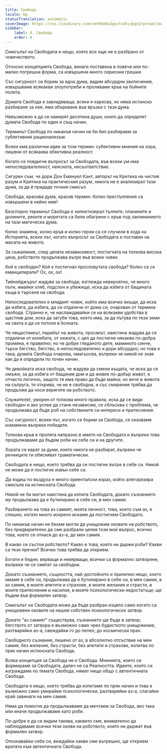 ```yaml
---
title: Свобода
locale: bg
statusTranslation: automatic
coverImage: https://res.cloudinary.com/xmfm6mhw3gwctndtcubgx2rptnae/image/upload/v1741354419/small_cover_la_gran_rebelion_28716e29d2.webp
sidebar:
    label: 4. Свобода
    order: 4
---
```

Смисълът на Свободата е нещо, което все още не е разбрано от човечеството.

Относно концепцията Свобода, винаги поставена в повече или по-малко погрешна форма, са извършени много сериозни грешки.

Със сигурност се борим за една дума, вадим абсурдни заключения, извършваме всякакви злоупотреби и проливаме кръв на бойните полета.

Думата Свобода е завладяваща, всеки я харесва, но няма истинско разбиране за нея, има объркване във връзка с тази дума.

Невъзможно е да се намерят десетина души, които да определят думата Свобода по един и същ начин.

Терминът Свобода по никакъв начин не би бил разбираем за субективния рационализъм.

Всеки има различни идеи за този термин: субективни мнения на хора, лишени от всякаква обективна реалност.

Когато се повдигне въпросът за Свободата, във всеки ум има непоследователност, неяснота, несъответствие.

Сигурен съм, че дори Дон Емануел Кант, авторът на Критика на чистия разум и Критика на практическия разум, никога не е анализирал тази дума, за да й придаде точния смисъл.

Свобода, красива дума, красив термин: Колко престъпления са извършени в нейно име!

Безспорно терминът Свобода е хипнотизирал тълпите; планините и долините, реките и моретата са били обагрени с кръв под заклинанието на тази магическа дума.

Колко знамена, колко кръв и колко герои са се случили в хода на Историята, всеки път, когато въпросът за Свободата е поставян на масата на живота.

За съжаление, след цялата независимост, постигната на толкова висока цена, робството продължава вътре във всеки човек.

Кой е свободен? Кой е постигнал прословутата свобода? Колко са се еманципирали? Ох, ох, ох!

Тийнейджърът жадува за свобода; изглежда невероятно, че много пъти, имайки хляб, подслон и убежище, иска да избяга от бащината къща в търсене на свобода.

Непоследователно е младият човек, който има всичко вкъщи, да иска да избяга, да избяга, да се отдалечи от дома си, очарован от термина свобода. Странно е, че наслаждавайки се на всякакви удобства в щастлив дом, иска да загуби това, което има, за да пътува по тези земи на света и да се потопи в болката.

Че нещастникът, парийът на живота, просякът, наистина жадува да се отдалечи от колибата, от хижата, с цел да постигне някаква по-добра промяна, е правилно; но че добре гледаното дете, маминото синче, търси бягство, бягство, е непоследователно и дори абсурдно; но това е така; думата Свобода очарова, омагьосва, въпреки че никой не знае как да я определи по точен начин.

Че девойката иска свобода, че жадува да смени къщата, че иска да се омъжи, за да избяга от бащиния дом и да живее по-добър живот, е отчасти логично, защото тя има право да бъде майка; но вече в живота на съпруга, тя открива, че не е свободна, и със смирение трябва да продължи да носи веригите на робството.

Служителят, уморен от толкова много правила, иска да се види свободен и ако успее да стане независим, се сблъсква с проблема, че продължава да бъде роб на собствените си интереси и притеснения.

Със сигурност, всеки път, когато се борим за Свобода, се оказваме измамени въпреки победите.

Толкова кръв е пролята напразно в името на Свободата и въпреки това продължаваме да бъдем роби на себе си и на другите.

Хората се карат за думи, които никога не разбират, въпреки че речниците ги обясняват граматически.

Свободата е нещо, което трябва да се постигне вътре в себе си. Никой не може да я постигне извън себе си.

Да яздиш по въздуха е много ориенталски израз, който алегоризира смисъла на истинската Свобода.

Никой не би могъл наистина да изпита Свободата, докато съзнанието му продължава да е бутилирано в себе си, в мен самия.

Разбирането на това аз самият, моята личност, това, което съм аз, е спешно, когато много искрено искаме да постигнем Свободата.

По никакъв начин не бихме могли да унищожим оковите на робството, без предварително да сме разбрали целия този мой въпрос, всичко това, което се отнася до аз-а, до мен самия.

В какво се състои робството? Какво е това, което ни държи роби? Какви са тези пречки? Всичко това трябва да открием.

Богати и бедни, вярващи и невярващи, всички са формално затворени, въпреки че се смятат за свободни.

Докато съзнанието, същността, най-достойното и прилично нещо, което имаме в себе си, продължава да е бутилирано в себе си, в мен самия, в аз самия, в моите апетити и страхове, в моите желания и страсти, в моите притеснения и насилия, в моите психологически недостатъци; ще бъдем във формален затвор.

Смисълът на Свободата може да бъде разбран изцяло само когато са унищожени оковите на нашия собствен психологически затвор.

Докато "аз самият" съществува, съзнанието ще бъде в затвор; бягството от затвора е възможно само чрез будисткото унищожение, разтваряйки аз-а, свеждайки го до пепел, до космически прах.

Свободното съзнание, лишено от аз, в абсолютно отсъствие на мен самия, без желания, без страсти, без апетити и страхове, изпитва по пряк начин истинската Свобода.

Всяка концепция за Свобода не е Свобода. Мненията, които си формираме за Свободата, далеч не са Реалността. Идеите, които си изграждаме по темата Свобода, нямат нищо общо с автентичната Свобода.

Свободата е нещо, което трябва да изпитаме по пряк начин и това е възможно само умирайки психологически, разтваряйки аз-а, слагайки край завинаги на мен самия.

Няма да помогне да продължаваме да мечтаем за Свобода, ако така или иначе продължаваме като роби.

По-добре е да се видим такива, каквито сме, внимателно да наблюдаваме всички тези окови на робството, които ни държат във формален затвор.

Опознавайки себе си, виждайки какви сме вътрешно, ще открием вратата към автентичната Свобода.

